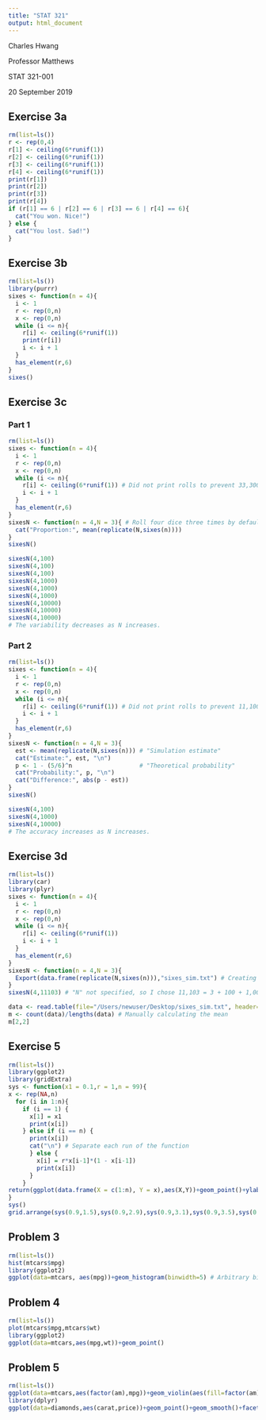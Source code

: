 ```yaml
---
title: "STAT 321"
output: html_document
---
```

Charles Hwang

Professor Matthews

STAT 321-001

20 September 2019

## Exercise 3a

```r
rm(list=ls())
r <- rep(0,4)
r[1] <- ceiling(6*runif(1))
r[2] <- ceiling(6*runif(1))
r[3] <- ceiling(6*runif(1))
r[4] <- ceiling(6*runif(1))
print(r[1])
print(r[2])
print(r[3])
print(r[4])
if (r[1] == 6 | r[2] == 6 | r[3] == 6 | r[4] == 6){
  cat("You won. Nice!")
} else {
  cat("You lost. Sad!")
}
```

## Exercise 3b

```r
rm(list=ls())
library(purrr)
sixes <- function(n = 4){
  i <- 1
  r <- rep(0,n)
  x <- rep(0,n)
  while (i <= n){
    r[i] <- ceiling(6*runif(1))
    print(r[i])
    i <- i + 1
  }
  has_element(r,6)
}
sixes()
```

## Exercise 3c
### Part 1

```r
rm(list=ls())
sixes <- function(n = 4){
  i <- 1
  r <- rep(0,n)
  x <- rep(0,n)
  while (i <= n){
    r[i] <- ceiling(6*runif(1)) # Did not print rolls to prevent 33,300 rolls from being printed
    i <- i + 1
  }
  has_element(r,6)
}
sixesN <- function(n = 4,N = 3){ # Roll four dice three times by default
  cat("Proportion:", mean(replicate(N,sixes(n))))
}
sixesN()

sixesN(4,100)
sixesN(4,100)
sixesN(4,100)
sixesN(4,1000)
sixesN(4,1000)
sixesN(4,1000)
sixesN(4,10000)
sixesN(4,10000)
sixesN(4,10000)
# The variability decreases as N increases.
```

### Part 2

```r
rm(list=ls())
sixes <- function(n = 4){
  i <- 1
  r <- rep(0,n)
  x <- rep(0,n)
  while (i <= n){
    r[i] <- ceiling(6*runif(1)) # Did not print rolls to prevent 11,100 rolls from being printed
    i <- i + 1
  }
  has_element(r,6)
}
sixesN <- function(n = 4,N = 3){
  est <- mean(replicate(N,sixes(n))) # "Simulation estimate"
  cat("Estimate:", est, "\n")
  p <- 1 - (5/6)^n                   # "Theoretical probability"
  cat("Probability:", p, "\n")
  cat("Difference:", abs(p - est))
}
sixesN()

sixesN(4,100)
sixesN(4,1000)
sixesN(4,10000)
# The accuracy increases as N increases.
```

## Exercise 3d

```r
rm(list=ls())
library(car)
library(plyr)
sixes <- function(n = 4){
  i <- 1
  r <- rep(0,n)
  x <- rep(0,n)
  while (i <= n){
    r[i] <- ceiling(6*runif(1))
    i <- i + 1
  }
  has_element(r,6)
}
sixesN <- function(n = 4,N = 3){
  Export(data.frame(replicate(N,sixes(n))),"sixes_sim.txt") # Creating .txt file without printing results in R
}
sixesN(4,11103) # "N" not specified, so I chose 11,103 = 3 + 100 + 1,000 + 10,000

data <- read.table(file="/Users/newuser/Desktop/sixes_sim.txt", header=TRUE)
m <- count(data)/lengths(data) # Manually calculating the mean
m[2,2]
```

## Exercise 5

```r
rm(list=ls())
library(ggplot2)
library(gridExtra)
sys <- function(x1 = 0.1,r = 1,n = 99){
x <- rep(NA,n)
  for (i in 1:n){
    if (i == 1) {
      x[1] = x1
      print(x[i])
    } else if (i == n) {
      print(x[i])
      cat("\n") # Separate each run of the function
      } else {
        x[i] = r*x[i-1]*(1 - x[i-1])
        print(x[i])
      }
    }
return(ggplot(data.frame(X = c(1:n), Y = x),aes(X,Y))+geom_point()+ylab("x[n]")+xlab("n")+ggtitle("",subtitle = r))
}
sys()
grid.arrange(sys(0.9,1.5),sys(0.9,2.9),sys(0.9,3.1),sys(0.9,3.5),sys(0.9,3.56),sys(0.9,3.57),sys(0.9,3.58),sys(0.9,3.8),sys(0.9,4))
```

## Problem 3

```r
rm(list=ls())
hist(mtcars$mpg)
library(ggplot2)
ggplot(data=mtcars, aes(mpg))+geom_histogram(binwidth=5) # Arbitrary bin width chosen
```

## Problem 4

```r
rm(list=ls())
plot(mtcars$mpg,mtcars$wt)
library(ggplot2)
ggplot(data=mtcars,aes(mpg,wt))+geom_point()
```

## Problem 5

```r
rm(list=ls())
ggplot(data=mtcars,aes(factor(am),mpg))+geom_violin(aes(fill=factor(am)))+ylab("Miles per Gallon (MPG)")+scale_fill_discrete(name="Type",labels=c("Automatic","Manual"))+scale_x_discrete(name="",labels=c("Automatic","Manual"))+ggtitle(aes(title="MPG by transmission"))
library(dplyr)
ggplot(data=diamonds,aes(carat,price))+geom_point()+geom_smooth()+facet_wrap(~cut)
```